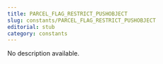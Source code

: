 ```yaml
---
title: PARCEL_FLAG_RESTRICT_PUSHOBJECT
slug: constants/PARCEL_FLAG_RESTRICT_PUSHOBJECT
editorial: stub
category: constants
---
```


<LSLConstant
	name="PARCEL_FLAG_RESTRICT_PUSHOBJECT"
	type="integer"
	value="0x200000"
/>

No description available.
